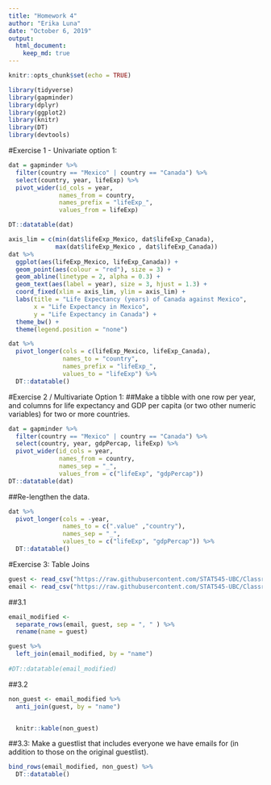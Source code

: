 ```yaml
---
title: "Homework 4"
author: "Erika Luna"
date: "October 6, 2019"
output: 
  html_document:
    keep_md: true
---
```


```r
knitr::opts_chunk$set(echo = TRUE)
```

```r
library(tidyverse)
library(gapminder)
library(dplyr)
library(ggplot2)
library(knitr)
library(DT)
library(devtools)
```

#Exercise 1 - Univariate option 1:

```r
dat = gapminder %>%
  filter(country == "Mexico" | country == "Canada") %>%
  select(country, year, lifeExp) %>%
  pivot_wider(id_cols = year,
              names_from = country,
              names_prefix = "lifeExp_",
              values_from = lifeExp)

DT::datatable(dat)
```

```r
axis_lim = c(min(dat$lifeExp_Mexico, dat$lifeExp_Canada),
             max(dat$lifeExp_Mexico , dat$lifeExp_Canada))
dat %>%
  ggplot(aes(lifeExp_Mexico, lifeExp_Canada)) +
  geom_point(aes(colour = "red"), size = 3) +
  geom_abline(linetype = 2, alpha = 0.3) +
  geom_text(aes(label = year), size = 3, hjust = 1.3) +
  coord_fixed(xlim = axis_lim, ylim = axis_lim) +
  labs(title = "Life Expectancy (years) of Canada against Mexico",
       x = "Life Expectancy in Mexico",
       y = "Life Expectancy in Canada") +
  theme_bw() +
  theme(legend.position = "none")
```
```r
dat %>%
  pivot_longer(cols = c(lifeExp_Mexico, lifeExp_Canada),
               names_to = "country",
               names_prefix = "lifeExp_",
               values_to = "lifeExp") %>%
  DT::datatable()
```

#Exercise 2 / Multivariate Option 1: 
##Make a tibble with one row per year, and columns for life expectancy and GDP per capita (or two other numeric variables) for two or more countries.

```r
dat = gapminder %>%
  filter(country == "Mexico" | country == "Canada") %>%
  select(country, year, gdpPercap, lifeExp) %>%
  pivot_wider(id_cols = year,
              names_from = country,
              names_sep = "_",
              values_from = c("lifeExp", "gdpPercap"))
DT::datatable(dat)
```

##Re-lengthen the data.

```r
dat %>%
  pivot_longer(cols = -year,
               names_to = c(".value" ,"country"),
               names_sep = "_",
               values_to = c("lifeExp", "gdpPercap")) %>%
  DT::datatable()
```

#Exercise 3: Table Joins

```r
guest <- read_csv("https://raw.githubusercontent.com/STAT545-UBC/Classroom/master/data/wedding/attend.csv")
email <- read_csv("https://raw.githubusercontent.com/STAT545-UBC/Classroom/master/data/wedding/emails.csv")
```

##3.1


```r
email_modified <- 
  separate_rows(email, guest, sep = ", " ) %>% 
  rename(name = guest)

guest %>% 
  left_join(email_modified, by = "name")
  
#DT::datatable(email_modified)
```

##3.2

```r
non_guest <- email_modified %>%
  anti_join(guest, by = "name")


  knitr::kable(non_guest)
```

##3.3: Make a guestlist that includes everyone we have emails for (in addition to those on the original guestlist).

```r
bind_rows(email_modified, non_guest) %>% 
  DT::datatable()
```





